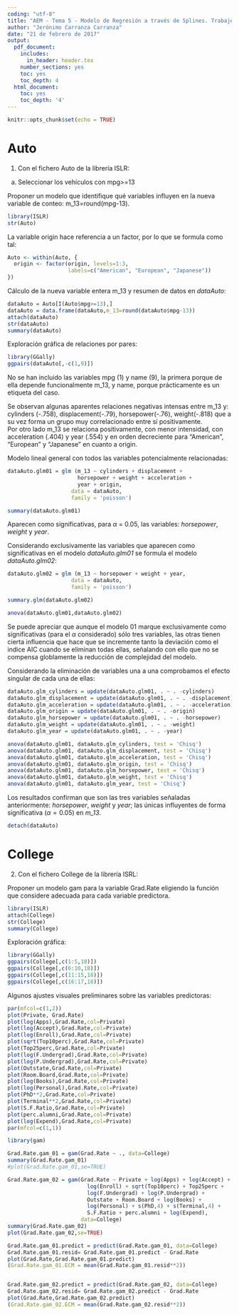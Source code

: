 ```yaml
---
coding: "utf-8"
title: "AEM - Tema 5 - Modelo de Regresión a través de Splines. Trabajo de evaluación."
author: "Jerónimo Carranza Carranza"
date: "21 de febrero de 2017"
output:
  pdf_document:
    includes:
      in_header: header.tex   
    number_sections: yes
    toc: yes
    toc_depth: 4
  html_document:
    toc: yes
    toc_depth: '4'
---
```

\newpage

```r
knitr::opts_chunk$set(echo = TRUE)
```

# Auto

1) Con el fichero Auto de la librería ISLR:

 a) Seleccionar los vehículos con mpg>=13

Proponer un modelo que identifique qué variables influyen en la nueva variable de conteo: m_13=round(mpg-13). 

```r
library(ISLR)
str(Auto)
```

La variable origin hace referencia a un factor, por lo que se formula como tal:
```r
Auto <- within(Auto, {
  origin <- factor(origin, levels=1:3, 
                   labels=c("American", "European", "Japanese"))
})
```

Cálculo de la nueva variable entera m_13 y resumen de datos en *dataAuto*:
```r
dataAuto = Auto[I(Auto$mpg>=13),]
dataAuto = data.frame(dataAuto,m_13=round(dataAuto$mpg-13))
attach(dataAuto)
str(dataAuto)
summary(dataAuto)

```

Exploración gráfica de relaciones por pares: 

```r

library(GGally)
ggpairs(dataAuto[,-c(1,9)])


```

No se han incluido las variables mpg (1) y name (9), la primera porque de ella depende funcionalmente m_13, y name, porque prácticamente es un etiqueta del caso.

Se observan algunas aparentes relaciones negativas intensas entre m_13 y: 
cylinders (-.758), displacement(-.79), horsepower(-.76), weight(-.818)
que a su vez forma un grupo muy correlacionado entre sí positivamente.  
Por otro lado m_13 se relaciona positivamente, con menor intensidad, con acceleration (.404) y year (.554) y en orden decreciente para "American", "European" y "Japanese" en cuanto a origin.

Modelo lineal general con todos las variables potencialmente relacionadas:

```r
dataAuto.glm01 = glm (m_13 ~ cylinders + displacement + 
                      horsepower + weight + acceleration + 
                      year + origin, 
                    data = dataAuto, 
                    family = 'poisson')

summary(dataAuto.glm01)

```

Aparecen como significativas, para $\alpha$ = 0.05, las variables: 
*horsepower*, *weight* y *year*.

Considerando exclusivamente las variables que aparecen como significativas en el modelo *dataAuto.glm01* se formula el modelo *dataAuto.glm02*:

```r
dataAuto.glm02 = glm (m_13 ~ horsepower + weight + year, 
                    data = dataAuto, 
                    family = 'poisson')

summary.glm(dataAuto.glm02)

anova(dataAuto.glm01,dataAuto.glm02)
```

Se puede apreciar que aunque el modelo 01 marque exclusivamente como significativas (para el $\alpha$ considerado) sólo tres variables, las otras tienen cierta influencia que hace que se incremente tanto la deviación como el indice AIC cuando se eliminan todas ellas, señalando con ello que no se compensa globlamente la reducción de complejidad del modelo.

Considerando la eliminación de variables una a una comprobamos el efecto singular de cada una de ellas:

```r

dataAuto.glm_cylinders = update(dataAuto.glm01, . ~ . -cylinders)
dataAuto.glm_displacement = update(dataAuto.glm01, . ~ . -displacement)
dataAuto.glm_acceleration = update(dataAuto.glm01, . ~ . -acceleration)
dataAuto.glm_origin = update(dataAuto.glm01, . ~ . -origin)
dataAuto.glm_horsepower = update(dataAuto.glm01, . ~ . -horsepower)
dataAuto.glm_weight = update(dataAuto.glm01, . ~ . -weight)
dataAuto.glm_year = update(dataAuto.glm01, . ~ . -year)

anova(dataAuto.glm01, dataAuto.glm_cylinders, test = 'Chisq')
anova(dataAuto.glm01, dataAuto.glm_displacement, test = 'Chisq')
anova(dataAuto.glm01, dataAuto.glm_acceleration, test = 'Chisq')
anova(dataAuto.glm01, dataAuto.glm_origin, test = 'Chisq')
anova(dataAuto.glm01, dataAuto.glm_horsepower, test = 'Chisq')
anova(dataAuto.glm01, dataAuto.glm_weight, test = 'Chisq')
anova(dataAuto.glm01, dataAuto.glm_year, test = 'Chisq')

```

Los resultados confirman que son las tres variables señaladas anteriormente: *horsepower*, *weight* y *year*; las únicas influyentes de forma significativa ($\alpha = 0.05$) en *m_13*.

```r
detach(dataAuto)
```

\newpage
# College

2) Con el fichero College de la librería ISRL:

Proponer un modelo gam para la variable Grad.Rate eligiendo la función que considere adecuada para cada variable predictora.

```r
library(ISLR)
attach(College)
str(College)
summary(College)

```

Exploración gráfica:

```r

library(GGally)
ggpairs(College[,c(1:5,18)])
ggpairs(College[,c(6:10,18)])
ggpairs(College[,c(11:15,18)])
ggpairs(College[,c(16:17,18)])
```

Algunos ajustes visuales preliminares sobre las variables predictoras:

```r
par(mfcol=c(1,2))
plot(Private, Grad.Rate)
plot(log(Apps),Grad.Rate,col=Private)
plot(log(Accept),Grad.Rate,col=Private)
plot(log(Enroll),Grad.Rate,col=Private)
plot(sqrt(Top10perc),Grad.Rate,col=Private)
plot(Top25perc,Grad.Rate,col=Private)
plot(log(F.Undergrad),Grad.Rate,col=Private)
plot(log(P.Undergrad),Grad.Rate,col=Private)
plot(Outstate,Grad.Rate,col=Private)
plot(Room.Board,Grad.Rate,col=Private)
plot(log(Books),Grad.Rate,col=Private)
plot(log(Personal),Grad.Rate,col=Private)
plot(PhD**2,Grad.Rate,col=Private)
plot(Terminal**2,Grad.Rate,col=Private)
plot(S.F.Ratio,Grad.Rate,col=Private)
plot(perc.alumni,Grad.Rate,col=Private)
plot(log(Expend),Grad.Rate,col=Private)
par(mfcol=c(1,1))

```

```r
library(gam)

Grad.Rate.gam_01 = gam(Grad.Rate ~ ., data=College)
summary(Grad.Rate.gam_01)
#plot(Grad.Rate.gam_01,se=TRUE)

Grad.Rate.gam_02 = gam(Grad.Rate ~ Private + log(Apps) + log(Accept) +
                         log(Enroll) + sqrt(Top10perc) + Top25perc +
                         log(F.Undergrad) + log(P.Undergrad) +
                         Outstate + Room.Board + log(Books) +
                         log(Personal) + s(PhD,4) + s(Terminal,4) +
                         S.F.Ratio + perc.alumni + log(Expend),
                       data=College)
summary(Grad.Rate.gam_02)
plot(Grad.Rate.gam_02,se=TRUE)

Grad.Rate.gam_01.predict = predict(Grad.Rate.gam_01, data=College)
Grad.Rate.gam_01.resid= Grad.Rate.gam_01.predict - Grad.Rate
plot(Grad.Rate,Grad.Rate.gam_01.predict)
(Grad.Rate.gam_01.ECM = mean(Grad.Rate.gam_01.resid**2))


Grad.Rate.gam_02.predict = predict(Grad.Rate.gam_02, data=College)
Grad.Rate.gam_02.resid= Grad.Rate.gam_02.predict - Grad.Rate
plot(Grad.Rate,Grad.Rate.gam_02.predict)
(Grad.Rate.gam_02.ECM = mean(Grad.Rate.gam_02.resid**2))

```

